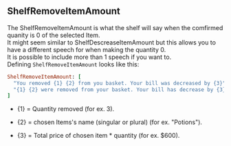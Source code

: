 ## ShelfRemoveItemAmount

The ShelfRemoveItemAmount is what the shelf will say when the comfirmed quanity is 0 of the selected Item. 
<br/>
It might seem similar to ShelfDescreaseItemAmount but this allows you to have a different speech for when making the quantity 0.
<br/>
It is possible to include more than 1 speech if you want to.
<br/>
Defining `ShelfRemoveItemAmount` looks like this:
<br/>
```ruby
ShelfRemoveItemAmount: [
  "You removed {1} {2} from you basket. Your bill was decreased by {3}", 
  "{1} {2} were removed from your basket. Your bill has decrease by {3}"
]
```
- \{1\} = Quantity removed (for ex. 3).

- \{2\} = chosen Items's name (singular or plural) (for ex. "Potions").

- \{3\} = Total price of chosen item * quantity (for ex. $600).

<ImageWithCaption src="/images/documentation/poke-market/ShelfRemoveItemAmount 1.png" caption="ShelfRemoveItemAmount 1"/>
<ImageWithCaption src="/images/documentation/poke-market/ShelfRemoveItemAmount 2.png" caption="ShelfRemoveItemAmount 2"/>